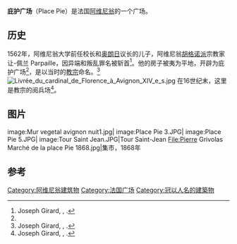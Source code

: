 '''庇护广场'''（Place Pie）是法国[[阿维尼翁|阿维尼翁]]的一个广场。

== 历史 ==

1562年，阿维尼翁大学前任校长和[[奥朗日|奥朗日]]议长的儿子，阿维尼翁[[胡格诺派|胡格诺派]]宗教家让-佩兰 Parpaille，因异端和叛乱罪名被斩首<ref name="JG75">Joseph Girard, {{opcit}}, {{p.|75}}.</ref>。他的房子被夷为平地，开辟为庇护广场<ref name="JG75"></ref>，是以当时的[[教宗|教宗]]命名。<ref name="JG296">Joseph Girard, {{opcit}}, {{p.|296}}.</ref>
[[File:Livrée_du_cardinal_de_Florence_à_Avignon_XIV_e_s.jpg|thumb]]
在16世纪末，这里是教宗的阅兵场<ref name="JG297">Joseph Girard, {{opcit}}, {{p.|297}}.</ref>。

== 图片 ==

<Gallery mode="packed">
image:Mur vegetal avignon nuit1.jpg|
image:Place Pie 3.JPG|
image:Place Pie 5.JPG|
image:Tour Saint Jean.JPG|Tour Saint-Jean
File:Pierre Grivolas Marché de la place Pie 1868.jpg|集市，1868年
</Gallery>

==参考==

[[Category:阿维尼翁建筑物|Category:阿维尼翁建筑物]]
[[Category:法国广场|Category:法国广场]]
[[Category:冠以人名的建築物|Category:冠以人名的建築物]]
